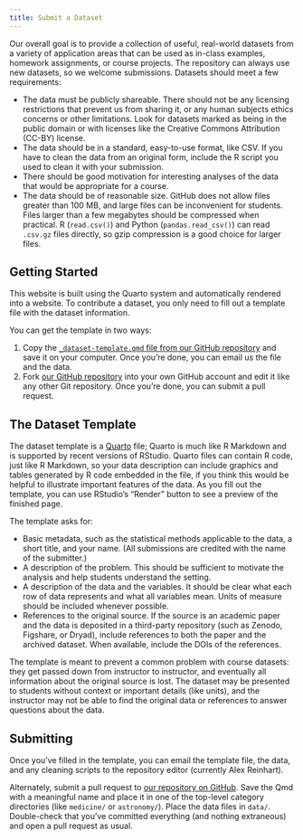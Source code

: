 ```yaml
---
title: Submit a Dataset
---
```


Our overall goal is to provide a collection of useful, real-world datasets from
a variety of application areas that can be used as in-class examples, homework
assignments, or course projects. The repository can always use new datasets, so
we welcome submissions. Datasets should meet a few requirements:

- The data must be publicly shareable. There should not be any licensing
  restrictions that prevent us from sharing it, or any human subjects ethics
  concerns or other limitations. Look for datasets marked as being in the public
  domain or with licenses like the Creative Commons Attribution (CC-BY) license.
- The data should be in a standard, easy-to-use format, like CSV. If you have to
  clean the data from an original form, include the R script you used to clean
  it with your submission.
- There should be good motivation for interesting analyses of the data that
  would be appropriate for a course.
- The data should be of reasonable size. GitHub does not allow files greater
  than 100 MB, and large files can be inconvenient for students. Files larger
  than a few megabytes should be compressed when practical. R (`read.csv()`) and
  Python (`pandas.read_csv()`) can read `.csv.gz` files directly, so gzip
  compression is a good choice for larger files.


## Getting Started

This website is built using the Quarto system and automatically rendered into a
website. To contribute a dataset, you only need to fill out a template file with
the dataset information.

You can get the template in two ways:

1. Copy the [`_dataset-template.qmd` file from our GitHub
   repository](https://github.com/cmustatistics/data-repository/blob/main/_dataset-template.qmd)
   and save it on your computer. Once you're done, you can email us the file and
   the data.
2. Fork [our GitHub
   repository](https://github.com/cmustatistics/data-repository) into your own
   GitHub account and edit it like any other Git repository. Once you're done,
   you can submit a pull request.

## The Dataset Template

The dataset template is a [Quarto](https://quarto.org/docs/guide/) file; Quarto
is much like R Markdown and is supported by recent versions of RStudio. Quarto
files can contain R code, just like R Markdown, so your data description can
include graphics and tables generated by R code embedded in the file, if you
think this would be helpful to illustrate important features of the data. As you
fill out the template, you can use RStudio's "Render" button to see a preview of
the finished page.

The template asks for:

- Basic metadata, such as the statistical methods applicable to the data, a
  short title, and your name. (All submissions are credited with the name of the
  submitter.)
- A description of the problem. This should be sufficient to motivate the
  analysis and help students understand the setting.
- A description of the data and the variables. It should be clear what each row
  of data represents and what all variables mean. Units of measure should be
  included whenever possible.
- References to the original source. If the source is an academic paper and the
  data is deposited in a third-party repository (such as Zenodo, Figshare, or
  Dryad), include references to both the paper and the archived dataset. When
  available, include the DOIs of the references.

The template is meant to prevent a common problem with course datasets: they get
passed down from instructor to instructor, and eventually all information about
the original source is lost. The dataset may be presented to students without
context or important details (like units), and the instructor may not be able to
find the original data or references to answer questions about the data.

## Submitting

Once you've filled in the template, you can email the template file, the data,
and any cleaning scripts to the repository editor (currently Alex Reinhart).

Alternately, submit a pull request to [our repository on
GitHub](https://github.com/cmustatistics/data-repository). Save the Qmd with a
meaningful name and place it in one of the top-level category directories (like
`medicine/` or `astronomy/`). Place the data files in `data/`. Double-check that
you've committed everything (and nothing extraneous) and open a pull request as
usual.
